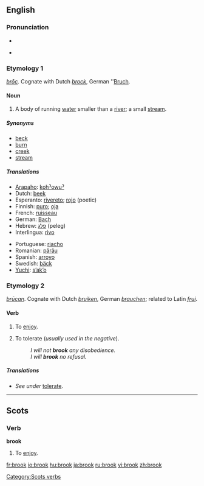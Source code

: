 {{wikipedia|dab=brook}}
==English==

===Pronunciation===
*{{IPA|/brʊk/}}
*{{audio|en-us-brook.ogg|Audio (US)}}
*:{{rhymes|ʊk}}

===Etymology 1===
{{OE.}} ''[[broc|brōc]]''. Cognate with Dutch ''[[brock#Dutch|brock]]'', German ''[[Bruch]].

====Noun====
{{en-noun}}

# A body of running [[water]] smaller than a [[river]]; a small [[stream]].

=====Synonyms=====
*[[beck]]
*[[burn]]
*[[creek]]
*[[stream]]

=====Translations=====
{{trans-top|a small stream}}
*[[Arapaho]]: [[kohˀowuˀ]]
*Dutch: [[beek]] {{f}}
*Esperanto: [[rivereto]]; [[rojo]] (poetic)
*Finnish: [[puro#Finnish|puro]]; [[oja#Finnish|oja]]
*French: [[ruisseau]] {{m}}
*German: [[Bach]] {{m}}
*Hebrew: [[פלג]] (peleg) {{m}}
*Interlingua: [[rivo]]
{{trans-mid}}
*Portuguese: [[riacho]] {{m}}
*Romanian: [[părâu]] {{n}}
*Spanish: [[arroyo]] {{m}}
*Swedish: [[bäck]] {{c}}
*[[Yuchi]]: [[sʼakʼo]]
{{trans-bottom}}

===Etymology 2===
{{OE.}} ''[[brucan|brūcan]]''. Cognate with Dutch ''[[bruiken]]'', German ''[[brauchen]]''; related to Latin ''[[frui]]''.

====Verb====
{{en-verb}}

# {{context|transitive|obsolete|except in Scots}} To [[enjoy]].
# {{transitive}} To tolerate (''usually used in the negative'').
#:''I will not '''brook''' any disobedience.''
#:''I will '''brook''' no refusal.''

=====Translations=====
*''See under'' [[tolerate#Translations|tolerate]].

----

==Scots==

===Verb===
'''brook'''

# To [[enjoy]].

[[Category:Scots verbs]]

[[fr:brook]]
[[io:brook]]
[[hu:brook]]
[[ja:brook]]
[[ru:brook]]
[[vi:brook]]
[[zh:brook]]